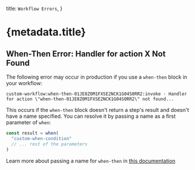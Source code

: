   title: `Workflow Errors`,
}

# {metadata.title}

## When-Then Error: Handler for action X Not Found

The following error may occur in production if you use a `when-then` block in your workflow:

```plain
custom-workflow:when-then-01JE8Z0M1FXSE2NCK1G04S0RR2:invoke - Handler for action \"when-then-01JE8Z0M1FXSE2NCK1G04S0RR2\" not found...
```

This occurs if the `when-then` block doesn't return a step's result and doesn't have a name specified. You can resolve it by passing a name as a first parameter of `when`:

```ts
const result = when(
  "custom-when-condition"
  // ... rest of the parameters
)
```

Learn more about passing a name for `when-then` in [this documentation](!docs!/learn/fundamentals/workflows/conditions#specify-name-for-when-then)